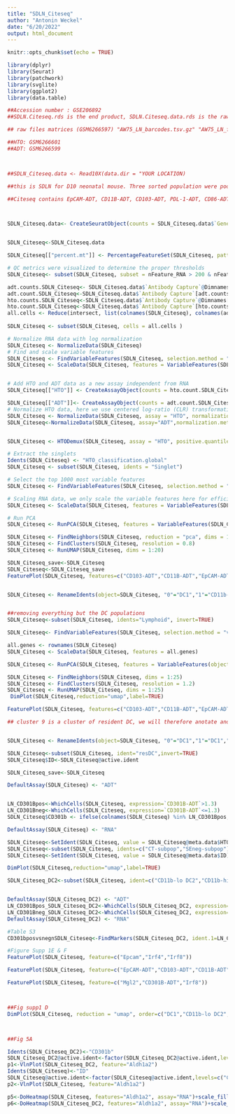 ```yaml
---
title: "SDLN_Citeseq"
author: "Antonin Weckel"
date: "6/20/2022"
output: html_document
---
```


```r
knitr::opts_chunk$set(echo = TRUE)
```
```r
library(dplyr)
library(Seurat)
library(patchwork)
library(svglite)
library(ggplot2)
library(data.table)
```

```r

##Accession number : GSE206892
##SDLN.Citeseq.rds is the end product, SDLN.Citeseq.data.rds is the raw seurat object

## raw files matrices (GSM6266597) "AW75_LN_barcodes.tsv.gz" "AW75_LN_features.tsv.gz" "AW75_LN_matrix.mtx.gz"

##HTO: GSM6266601
##ADT: GSM6266599



##SDLN_Citeseq.data <- Read10X(data.dir = "YOUR LOCATION)

##this is SDLN for D10 neonatal mouse. Three sorted population were pooled together and hashtagged, with also cite-seq. Uncolonized (CT-subpop), colonized but cells without bacteria (SEneg) and colonized cells loaded with bacterial antigen (SEpos). not difference were observed between SEneg and CTpop. so the pipeline focus on removing the SEpos populations, and getting only singlets. 

##Citeseq contains EpCAM-ADT, CD11B-ADT, CD103-ADT, PDL-1-ADT, CD86-ADT, CD301B-ADT



SDLN_Citeseq.data<- CreateSeuratObject(counts = SDLN_Citeseq.data$`Gene Expression`, project = "LN",assay="RNA", min.cells = 3, min.features = 200)


SDLN_Citeseq<-SDLN_Citeseq.data

SDLN_Citeseq[["percent.mt"]] <- PercentageFeatureSet(SDLN_Citeseq, pattern = "^mt-")

# QC metrics were visualized to determine the proper thresholds
SDLN_Citeseq<- subset(SDLN_Citeseq, subset = nFeature_RNA > 200 & nFeature_RNA < 5500 & percent.mt < 6)

adt.counts.SDLN_Citeseq<- SDLN_Citeseq.data$`Antibody Capture`@Dimnames[[1]][1:6]
adt.count.SDLN_Citeseq<-SDLN_Citeseq.data$`Antibody Capture`[adt.counts.SDLN_Citeseq,]
hto.counts.SDLN_Citeseq<-SDLN_Citeseq.data$`Antibody Capture`@Dimnames[[1]][7:11]
hto.count.SDLN_Citeseq<-SDLN_Citeseq.data$`Antibody Capture`[hto.counts.SDLN_Citeseq,]
all.cells <- Reduce(intersect, list(colnames(SDLN_Citeseq), colnames(adt.count.SDLN_Citeseq), colnames(hto.count.SDLN_Citeseq)))
                   
SDLN_Citeseq <- subset(SDLN_Citeseq, cells = all.cells )
```
```r
# Normalize RNA data with log normalization
SDLN_Citeseq <- NormalizeData(SDLN_Citeseq)
# Find and scale variable features
SDLN_Citeseq <- FindVariableFeatures(SDLN_Citeseq, selection.method = "mean.var.plot")
SDLN_Citeseq <- ScaleData(SDLN_Citeseq, features = VariableFeatures(SDLN_Citeseq))


# Add HTO and ADT data as a new assay independent from RNA
SDLN_Citeseq[["HTO"]] <- CreateAssayObject(counts = hto.count.SDLN_Citeseq[,colnames(x=SDLN_Citeseq)])

SDLN_Citeseq[["ADT"]]<- CreateAssayObject(counts = adt.count.SDLN_Citeseq[,colnames(x=SDLN_Citeseq)])
# Normalize HTO data, here we use centered log-ratio (CLR) transformation
SDLN_Citeseq <- NormalizeData(SDLN_Citeseq, assay = "HTO", normalization.method = "CLR")
SDLN_Citeseq<-NormalizeData(SDLN_Citeseq, assay="ADT",normalization.method = "CLR")


SDLN_Citeseq <- HTODemux(SDLN_Citeseq, assay = "HTO", positive.quantile = 0.985)

# Extract the singlets
Idents(SDLN_Citeseq) <- "HTO_classification.global"
SDLN_Citeseq <- subset(SDLN_Citeseq, idents = "Singlet")


```

```r
# Select the top 1000 most variable features
SDLN_Citeseq <- FindVariableFeatures(SDLN_Citeseq, selection.method = "mean.var.plot")

# Scaling RNA data, we only scale the variable features here for efficiency
SDLN_Citeseq <- ScaleData(SDLN_Citeseq, features = VariableFeatures(SDLN_Citeseq))

# Run PCA
SDLN_Citeseq <- RunPCA(SDLN_Citeseq, features = VariableFeatures(SDLN_Citeseq))

SDLN_Citeseq <- FindNeighbors(SDLN_Citeseq, reduction = "pca", dims = 1:20)
SDLN_Citeseq <- FindClusters(SDLN_Citeseq, resolution = 0.8)
SDLN_Citeseq <- RunUMAP(SDLN_Citeseq, dims = 1:20)
```
```r

SDLN_Citeseq_save<-SDLN_Citeseq
SDLN_Citeseq<-SDLN_Citeseq_save
FeaturePlot(SDLN_Citeseq, features=c("CD103-ADT","CD11B-ADT","EpCAM-ADT", "CD301B-ADT","Mgl2","PDL-1-ADT","CD86-ADT", "Ccr7","Cd3e"), label=TRUE)


SDLN_Citeseq <- RenameIdents(object=SDLN_Citeseq, "0"="DC1","1"="CD11b-hi DC2","2"="LC","3"="DC1","4"="DC1","5"="CD11b-lo DC2","6"="resDC","7"="DC1","8"="Lymphoid", "9"="DC1","10"="DC1","11"="Lymphoid","12"="Lymphoid","13"="Lymphoid")


##removing everything but the DC populations
SDLN_Citeseq<-subset(SDLN_Citeseq, idents="Lymphoid", invert=TRUE)
```

```r
SDLN_Citeseq<- FindVariableFeatures(SDLN_Citeseq, selection.method = "vst", nfeatures = 2000)

all.genes <- rownames(SDLN_Citeseq)
SDLN_Citeseq <- ScaleData(SDLN_Citeseq, features = all.genes)

SDLN_Citeseq <- RunPCA(SDLN_Citeseq, features = VariableFeatures(object = SDLN_Citeseq))

SDLN_Citeseq <- FindNeighbors(SDLN_Citeseq, dims = 1:25)
SDLN_Citeseq <- FindClusters(SDLN_Citeseq, resolution = 1.2)
SDLN_Citeseq <- RunUMAP(SDLN_Citeseq, dims = 1:25)
 DimPlot(SDLN_Citeseq,reduction="umap",label=TRUE)

FeaturePlot(SDLN_Citeseq, features=c("CD103-ADT","CD11B-ADT","EpCAM-ADT", "CD301B-ADT","Mgl2","PDL-1-ADT","CD86-ADT", "Ccr7","Cd3e"), label=TRUE)

## cluster 9 is a cluster of resident DC, we will therefore anotate and remove that cluster


SDLN_Citeseq <- RenameIdents(object=SDLN_Citeseq, "0"="DC1","1"="DC1","2"="DC1","3"="LC","4"="CD11b-lo DC2","5"="CD11b-hi DC2","6"="DC1","7"="CD11b-lo DC2","8"="LC", "9"="resDC","10"="CD11b-hi DC2","11"="LC","12"="DC1","13"="DC1","14"="DC1")

SDLN_Citeseq<-subset(SDLN_Citeseq, ident="resDC",invert=TRUE)
SDLN_Citeseq$ID<-SDLN_Citeseq@active.ident

SDLN_Citeseq_save<-SDLN_Citeseq

```

```r
DefaultAssay(SDLN_Citeseq) <- "ADT"


LN_CD301Bpos<-WhichCells(SDLN_Citeseq, expression=`CD301B-ADT`>1.3)
LN_CD301Bneg<-WhichCells(SDLN_Citeseq, expression=`CD301B-ADT`<=1.3)
SDLN_Citeseq$CD301b <- ifelse(colnames(SDLN_Citeseq) %in% LN_CD301Bpos, "CD301B-pos", "CD301B-neg")

DefaultAssay(SDLN_Citeseq) <- "RNA"

```
```r
SDLN_Citeseq<-SetIdent(SDLN_Citeseq, value = SDLN_Citeseq@meta.data$HTO_maxID)
SDLN_Citeseq<-subset(SDLN_Citeseq, idents=c("CT-subpop","SEneg-subpop"))
SDLN_Citeseq<-SetIdent(SDLN_Citeseq, value = SDLN_Citeseq@meta.data$ID)

DimPlot(SDLN_Citeseq,reduction="umap",label=TRUE)

```

```r
SDLN_Citeseq_DC2<-subset(SDLN_Citeseq, ident=c("CD11b-lo DC2","CD11b-hi DC2"))


DefaultAssay(SDLN_Citeseq_DC2) <- "ADT"
LN_CD301Bpos_SDLN_Citeseq_DC2<-WhichCells(SDLN_Citeseq_DC2, expression=`CD301B-ADT`>1.3)
LN_CD301Bneg_SDLN_Citeseq_DC2<-WhichCells(SDLN_Citeseq_DC2, expression=`CD301B-ADT`<=1.3)
DefaultAssay(SDLN_Citeseq_DC2) <- "RNA"

#Table S3
CD301bposvsnegnSDLN_Citeseq<-FindMarkers(SDLN_Citeseq_DC2, ident.1=LN_CD301Bpos_SDLN_Citeseq_DC2, ident.2=LN_CD301Bneg_SDLN_Citeseq_DC2)


```

```r
#Figure Supp 1E & F
FeaturePlot(SDLN_Citeseq, feature=c("Epcam","Irf4","Irf8"))

FeaturePlot(SDLN_Citeseq, feature=c("EpCAM-ADT","CD103-ADT","CD11B-ADT"))

FeaturePlot(SDLN_Citeseq, feature=c("Mgl2","CD301B-ADT","Irf8"))



##Fig supp1 D
DimPlot(SDLN_Citeseq, reduction = "umap", order=c("DC1","CD11b-lo DC2","CD11b-hi DC2", "LC"),label=TRUE,cols = c('DC1'='#E68613','CD11b-lo DC2'='#F8766D','CD11b-hi DC2'='#0CB702','LC'='#00A9FF'))



##Fig 5A

Idents(SDLN_Citeseq_DC2)<-"CD301b"
SDLN_Citeseq_DC2@active.ident<-factor(SDLN_Citeseq_DC2@active.ident,levels=c("CD301B-neg","CD301B-pos"))
p1<-VlnPlot(SDLN_Citeseq_DC2, feature="Aldh1a2")
Idents(SDLN_Citeseq)<-"ID"
SDLN_Citeseq@active.ident<-factor(SDLN_Citeseq@active.ident,levels=c("CD11b-lo DC2","CD11b-hi DC2","DC1","LC"))
p2<-VlnPlot(SDLN_Citeseq, feature="Aldh1a2")

p5<-DoHeatmap(SDLN_Citeseq, features="Aldh1a2", assay="RNA")+scale_fill_gradientn(colors = c("blue", "white", "red"))
p6<-DoHeatmap(SDLN_Citeseq_DC2, features="Aldh1a2", assay="RNA")+scale_fill_gradientn(colors = c("blue", "white", "red"))


```
```r
```

